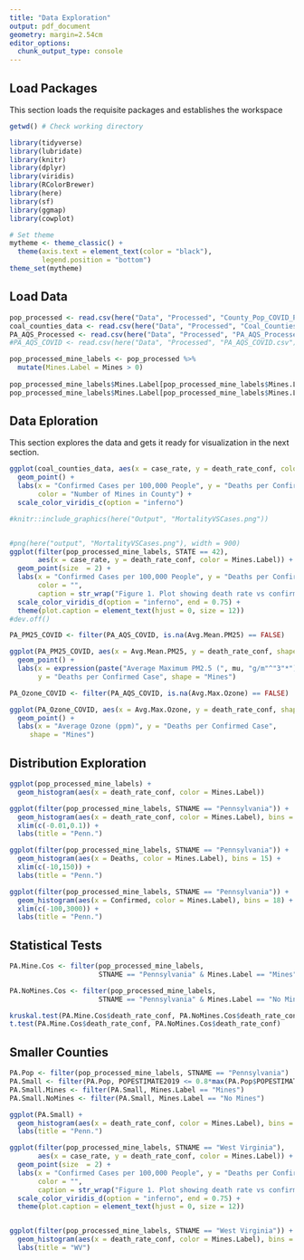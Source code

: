 ```yaml
---
title: "Data Exploration"
output: pdf_document
geometry: margin=2.54cm
editor_options: 
  chunk_output_type: console
---
```


## Load Packages
This section loads the requisite packages and establishes the workspace

```r

getwd() # Check working directory

library(tidyverse)
library(lubridate)
library(knitr)
library(dplyr)
library(viridis)
library(RColorBrewer)
library(here)
library(sf)
library(ggmap)
library(cowplot)

# Set theme
mytheme <- theme_classic() +
  theme(axis.text = element_text(color = "black"), 
        legend.position = "bottom")
theme_set(mytheme)

```

## Load Data

```r
pop_processed <- read.csv(here("Data", "Processed", "County_Pop_COVID_Processed.csv"))
coal_counties_data <- read.csv(here("Data", "Processed", "Coal_Counties_Data.csv"))
PA_AQS_Processed <- read.csv(here("Data", "Processed", "PA_AQS_Processed.csv"))
#PA_AQS_COVID <- read.csv(here("Data", "Processed", "PA_AQS_COVID.csv"))

pop_processed_mine_labels <- pop_processed %>%
  mutate(Mines.Label = Mines > 0)
  
pop_processed_mine_labels$Mines.Label[pop_processed_mine_labels$Mines.Label == TRUE] <- "Mines"
pop_processed_mine_labels$Mines.Label[pop_processed_mine_labels$Mines.Label == FALSE] <- "No Mines"

```


## Data Eploration
This section explores the data and gets it ready for visualization in the next section.

```r
ggplot(coal_counties_data, aes(x = case_rate, y = death_rate_conf, color = Mines)) +
  geom_point() +
  labs(x = "Confirmed Cases per 100,000 People", y = "Deaths per Confirmed Case", 
       color = "Number of Mines in County") + 
  scale_color_viridis_c(option = "inferno")
```

```r
#knitr::include_graphics(here("Output", "MortalityVSCases.png"))


#png(here("output", "MortalityVSCases.png"), width = 900)
ggplot(filter(pop_processed_mine_labels, STATE == 42), 
       aes(x = case_rate, y = death_rate_conf, color = Mines.Label)) +
  geom_point(size  = 2) +
  labs(x = "Confirmed Cases per 100,000 People", y = "Deaths per Confirmed Case", 
       color = "", 
       caption = str_wrap("Figure 1. Plot showing death rate vs confirmed COVID-19 case rate for Pennsylvanian counties with and without coal mines.", width = 200)) +
  scale_color_viridis_d(option = "inferno", end = 0.75) +
  theme(plot.caption = element_text(hjust = 0, size = 12))
#dev.off()

```


```r
PA_PM25_COVID <- filter(PA_AQS_COVID, is.na(Avg.Mean.PM25) == FALSE)

ggplot(PA_PM25_COVID, aes(x = Avg.Mean.PM25, y = death_rate_conf, shape = Mines > 0)) +
  geom_point() + 
  labs(x = expression(paste("Average Maximum PM2.5 (", mu, "g/m"^"3"*")")),
       y = "Deaths per Confirmed Case", shape = "Mines")

PA_Ozone_COVID <- filter(PA_AQS_COVID, is.na(Avg.Max.Ozone) == FALSE)

ggplot(PA_Ozone_COVID, aes(x = Avg.Max.Ozone, y = death_rate_conf, shape = Mines > 0)) +
  geom_point() + 
  labs(x = "Average Ozone (ppm)", y = "Deaths per Confirmed Case", 
     shape = "Mines")

```


## Distribution Exploration
```r
ggplot(pop_processed_mine_labels) +
  geom_histogram(aes(x = death_rate_conf, color = Mines.Label))

ggplot(filter(pop_processed_mine_labels, STNAME == "Pennsylvania")) +
  geom_histogram(aes(x = death_rate_conf, color = Mines.Label), bins = 18) +
  xlim(c(-0.01,0.1)) +
  labs(title = "Penn.")

ggplot(filter(pop_processed_mine_labels, STNAME == "Pennsylvania")) +
  geom_histogram(aes(x = Deaths, color = Mines.Label), bins = 15) +
  xlim(c(-10,150)) +
  labs(title = "Penn.")

ggplot(filter(pop_processed_mine_labels, STNAME == "Pennsylvania")) +
  geom_histogram(aes(x = Confirmed, color = Mines.Label), bins = 18) +
  xlim(c(-100,3000)) +
  labs(title = "Penn.")

```

## Statistical Tests
```r
PA.Mine.Cos <- filter(pop_processed_mine_labels, 
                      STNAME == "Pennsylvania" & Mines.Label == "Mines")

PA.NoMines.Cos <- filter(pop_processed_mine_labels, 
                      STNAME == "Pennsylvania" & Mines.Label == "No Mines")

kruskal.test(PA.Mine.Cos$death_rate_conf, PA.NoMines.Cos$death_rate_conf)
t.test(PA.Mine.Cos$death_rate_conf, PA.NoMines.Cos$death_rate_conf)
```

## Smaller Counties
```r
PA.Pop <- filter(pop_processed_mine_labels, STNAME == "Pennsylvania")
PA.Small <- filter(PA.Pop, POPESTIMATE2019 <= 0.8*max(PA.Pop$POPESTIMATE2019))
PA.Small.Mines <- filter(PA.Small, Mines.Label == "Mines")
PA.Small.NoMines <- filter(PA.Small, Mines.Label == "No Mines")

ggplot(PA.Small) +
  geom_histogram(aes(x = death_rate_conf, color = Mines.Label), bins = 18) +
  labs(title = "Penn.")

```

```r
ggplot(filter(pop_processed_mine_labels, STNAME == "West Virginia"), 
       aes(x = case_rate, y = death_rate_conf, color = Mines.Label)) +
  geom_point(size  = 2) +
  labs(x = "Confirmed Cases per 100,000 People", y = "Deaths per Confirmed Case", 
       color = "", 
       caption = str_wrap("Figure 1. Plot showing death rate vs confirmed COVID-19 case rate for WV counties with and without coal mines.", width = 200)) +
  scale_color_viridis_d(option = "inferno", end = 0.75) +
  theme(plot.caption = element_text(hjust = 0, size = 12))


ggplot(filter(pop_processed_mine_labels, STNAME == "West Virginia")) +
  geom_histogram(aes(x = death_rate_conf, color = Mines.Label), bins = 18) +
  labs(title = "WV")

  
```
